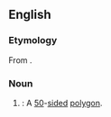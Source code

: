 ==English==

===Etymology===
From {{suffix|en|50|gon}}.

===Noun===
{{en-noun|head=[[50]][[-gon]]}}

# {{lb|en|math}} {{synonym of|en|pentacontagon}}: A [[50]]-[[side]]d [[polygon]].

{{cln|en|numeronyms}}
{{c|en|Fifty|Geometry|Polygons}}